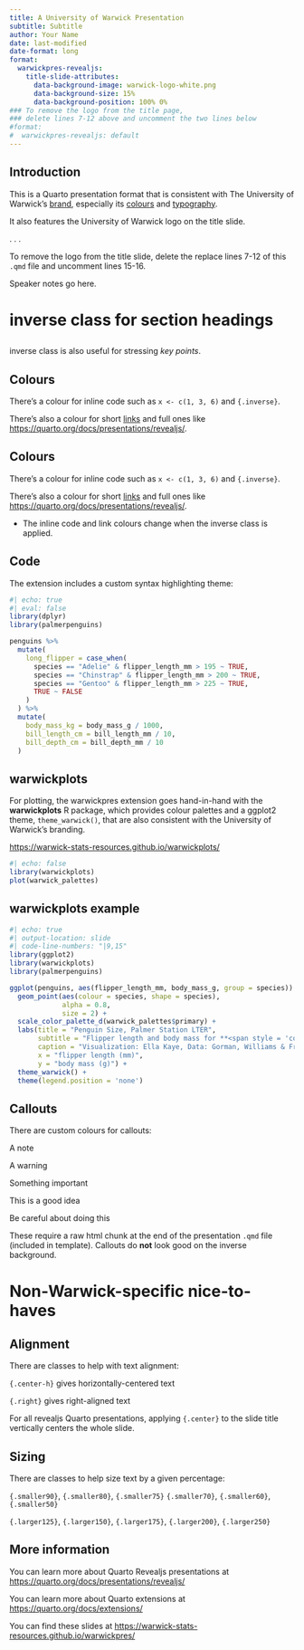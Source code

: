 ```yaml
---
title: A University of Warwick Presentation
subtitle: Subtitle
author: Your Name
date: last-modified
date-format: long
format: 
  warwickpres-revealjs: 
    title-slide-attributes: 
      data-background-image: warwick-logo-white.png
      data-background-size: 15%
      data-background-position: 100% 0%
### To remove the logo from the title page, 
### delete lines 7-12 above and uncomment the two lines below
#format:
#  warwickpres-revealjs: default
---
```


## Introduction

This is a Quarto presentation format that is consistent with The University of Warwick's [brand](https://warwick.ac.uk/about/brand/), especially its [colours](https://warwick.ac.uk/about/brand/brand-guidelines/colours/) and [typography](https://warwick.ac.uk/about/brand/brand-guidelines/typography/).

It also features the University of Warwick logo on the title slide.

. . .

:::{.callout-note}
To remove the logo from the title slide, delete the replace lines 7-12 of this `.qmd` file and uncomment lines 15-16.
:::

:::{.notes}
Speaker notes go here.
:::

# inverse class for section headings {.inverse}

## {.inverse .center-h .center .larger125}

inverse class is also useful for stressing *key points*. 

## Colours

There's a colour for inline code such as `x <- c(1, 3, 6)` and `{.inverse}`.

There's also a colour for short [links](https://github.com/Warwick-Stats-Resources/warwickpres) and full ones like <https://quarto.org/docs/presentations/revealjs/>.

## Colours {.inverse}

There's a colour for inline code such as `x <- c(1, 3, 6)` and `{.inverse}`.

There's also a colour for short [links](https://github.com/Warwick-Stats-Resources/warwickpres) and full ones like <https://quarto.org/docs/presentations/revealjs/>.

- The inline code and link colours change when the inverse class is applied.

## Code

The extension includes a custom syntax highlighting theme:

```r
#| echo: true
#| eval: false
library(dplyr)
library(palmerpenguins)

penguins %>%
  mutate(
    long_flipper = case_when(
      species == "Adelie" & flipper_length_mm > 195 ~ TRUE,
      species == "Chinstrap" & flipper_length_mm > 200 ~ TRUE,
      species == "Gentoo" & flipper_length_mm > 225 ~ TRUE,
      TRUE ~ FALSE
    )
  ) %>%
  mutate(
    body_mass_kg = body_mass_g / 1000,
    bill_length_cm = bill_length_mm / 10,
    bill_depth_cm = bill_depth_mm / 10
  )
```

## warwickplots

For plotting, the warwickpres extension goes hand-in-hand with the **warwickplots** R package, which provides colour palettes and a ggplot2 theme, `theme_warwick()`, that are also consistent with the University of Warwick's branding.

<https://warwick-stats-resources.github.io/warwickplots/>

```r
#| echo: false
library(warwickplots)
plot(warwick_palettes)
```


## warwickplots example

```r
#| echo: true
#| output-location: slide
#| code-line-numbers: "|9,15"
library(ggplot2)
library(warwickplots)
library(palmerpenguins)

ggplot(penguins, aes(flipper_length_mm, body_mass_g, group = species)) +
  geom_point(aes(colour = species, shape = species), 
             alpha = 0.8, 
             size = 2) +
  scale_color_palette_d(warwick_palettes$primary) +
  labs(title = "Penguin Size, Palmer Station LTER",
       subtitle = "Flipper length and body mass for **<span style = 'color:#3C1053;'>Adelie</span>**, **<span style = 'color:#6DCDB8;'>Chinstrap</span>** and **<span style = 'color:#CB333B;'>Gentoo</span>** Penguins. This is based on data made available in the **palmerpenguins** R package.",
       caption = "Visualization: Ella Kaye, Data: Gorman, Williams & Fraser (2014) DOI: 10.1371/journal.pone.009008",
       x = "flipper length (mm)",
       y = "body mass (g)") +
  theme_warwick() +
  theme(legend.position = 'none')
```

## Callouts {.smaller60}

There are custom colours for callouts: 

:::{.callout-note}
A note
:::

:::{.callout-warning}
A warning
:::

:::{.callout-important}
Something important
:::

:::{.callout-tip}
This is a good idea
:::

:::{.callout-caution}
Be careful about doing this
:::

These require a raw html chunk at the end of the presentation `.qmd` file (included in template). Callouts do **not** look good on the inverse background.


# Non-Warwick-specific nice-to-haves {.inverse}

## Alignment

There are classes to help with text alignment:

:::{.center-h}
`{.center-h}` gives horizontally-centered text
:::

:::{.right}
`{.right}` gives right-aligned text
:::

:::{.callout-note}
For all revealjs Quarto presentations, applying `{.center}` to the slide title vertically centers the whole slide.
:::

## Sizing

There are classes to help size text by a given percentage:

[`{.smaller90}`]{.smaller90}, [`{.smaller80}`]{.smaller80}, [`{.smaller75}`]{.smaller75}
[`{.smaller70}`]{.smaller70}, [`{.smaller60}`]{.smaller60}, [`{.smaller50}`]{.smaller50}

[`{.larger125}`]{.larger125}, [`{.larger150}`]{.larger150}, [`{.larger175}`]{.larger175}, 
[`{.larger200}`]{.larger200}, [`{.larger250}`]{.larger250}

## More information

You can learn more about Quarto Revealjs presentations at <https://quarto.org/docs/presentations/revealjs/>

You can learn more about Quarto extensions at <https://quarto.org/docs/extensions/>

You can find these slides at <https://warwick-stats-resources.github.io/warwickpres/>

```{=html}
<!-- needs to be last chunk of presentation otherwise creates an extra slide -->
<!-- requires Quarto v1.3 -->
<!-- tint80 for border, tint20 for title -->
<!-- this should hopefully no longer be necessary in a future version of Quarto -->
<!-- https://github.com/quarto-dev/quarto-cli/issues/5038 -->
<style type="text/css">
div.callout-note {
  border-left-color: #00A9CE !important;
}

div.callout-note.callout-style-default .callout-title {
  background-color: #B3E5F0 !important;
}

div.callout-warning {
  border-left-color: #CB333B !important;
}

div.callout-warning.callout-style-default .callout-title {
  background-color: #EEC3C3 !important;
}

div.callout-tip {
  border-left-color: #6DCDB8 !important;
}

div.callout-tip.callout-style-default .callout-title {
  background-color: #D3F0EB !important;
}

div.callout-important {
  border-left-color: #F1BE48 !important;
}

div.callout-important.callout-style-default .callout-title {
  background-color: #FAECC8 !important;
}

div.callout-caution {
  border-left-color: #E87722 !important;
}

div.callout-caution.callout-style-default .callout-title {
  background-color: #F8D5BC !important;
}
</style>
```
